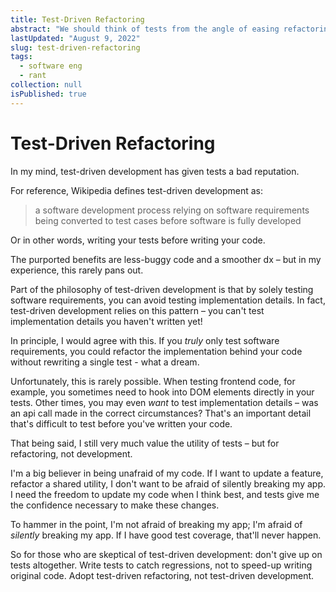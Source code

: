 ```yaml
---
title: Test-Driven Refactoring
abstract: "We should think of tests from the angle of easing refactoring rather than development"
lastUpdated: "August 9, 2022"
slug: test-driven-refactoring
tags:
  - software eng
  - rant
collection: null
isPublished: true
---
```


# Test-Driven Refactoring

In my mind, test-driven development has given tests a bad reputation.

For reference, Wikipedia defines test-driven development as:

> a software development process relying on software requirements being converted to test cases
> before software is fully developed

Or in other words, writing your tests before writing your code.

The purported benefits are less-buggy code and a smoother dx – but in my experience, this rarely
pans out.

Part of the philosophy of test-driven development is that by solely testing software requirements,
you can avoid testing implementation details. In fact, test-driven development relies on this
pattern – you can't test implementation details you haven't written yet!

In principle, I would agree with this. If you _truly_ only test software requirements, you could
refactor the implementation behind your code without rewriting a single test - what a dream.

Unfortunately, this is rarely possible. When testing frontend code, for example, you sometimes need
to hook into DOM elements directly in your tests. Other times, you may even _want_ to test
implementation details – was an api call made in the correct circumstances? That's an important
detail that's difficult to test before you've written your code.

<div className="divider" />

That being said, I still very much value the utility of tests – but for refactoring, not
development.

I'm a big believer in being unafraid of my code. If I want to update a feature, refactor a shared
utility, I don't want to be afraid of silently breaking my app. I need the freedom to update my code
when I think best, and tests give me the confidence necessary to make these changes.

To hammer in the point, I'm not afraid of breaking my app; I'm afraid of _silently_ breaking my app.
If I have good test coverage, that'll never happen.

So for those who are skeptical of test-driven development: don't give up on tests altogether. Write
tests to catch regressions, not to speed-up writing original code. Adopt test-driven refactoring,
not test-driven development.
